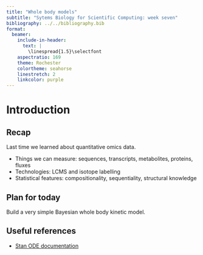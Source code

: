 ```yaml
---
title: "Whole body models"
subtitle: "Sytems Biology for Scientific Computing: week seven"
bibliography: ../../bibliography.bib
format:
  beamer:
    include-in-header:
      text: |
        \linespread{1.5}\selectfont
    aspectratio: 169
    theme: Rochester
    colortheme: seahorse
    linestretch: 2
    linkcolor: purple
---
```


# Introduction
## Recap

Last time we learned about quantitative omics data.

* Things we can measure: sequences, transcripts, metabolites, proteins, fluxes
* Technologies: LCMS and isotope labelling
* Statistical features: compositionality, sequentiality, structural knowledge

## Plan for today
Build a very simple Bayesian whole body kinetic model.

## Useful references

* [Stan ODE documentation](https://mc-stan.org/docs/stan-users-guide/ode-solver.html)

